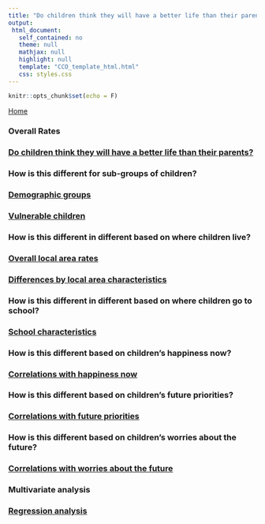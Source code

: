 ```yaml
---
title: "Do children think they will have a better life than their parents?"
output: 
 html_document: 
   self_contained: no
   theme: null
   mathjax: null
   highlight: null
   template: "CCO_template_html.html"
   css: styles.css
---
```


```r
knitr::opts_chunk$set(echo = F)
```

<a href="index.html">Home</a></li>

<h3>Overall Rates</h3>


<div class="topic_navList">
<a class="meta_navList_link" href="9-17_parents_overall.html">
<h3 class="list_header">Do children think they will have a better life than their parents?</h3></a>
</div>


<h3>How is this different for sub-groups of children?</h3>

<div class="topic_navList">
<a class="meta_navList_link" href="9-17_parents_child_chars.html">
<h3 class="list_header">Demographic groups</h3></a>
</div>

<div class="topic_navList">
<a class="meta_navList_link" href="9-17_parents_disad.html">
<h3 class="list_header">Vulnerable children</h3></a>
</div>

<h3>How is this different in different based on where children live?</h3>

<div class="topic_navList">
<a class="meta_navList_link" href="9-17_parents_map.html">
<h3 class="list_header">Overall local area rates</h3></a>
</div>

<div class="topic_navList">
<a class="meta_navList_link" href="9-17_parents_area_chars.html">
<h3 class="list_header">Differences by local area characteristics</h3></a>
</div>

<h3>How is this different in different based on where children go to school?</h3>

<div class="topic_navList">
<a class="meta_navList_link" href="9-17_parents_school.html">
<h3 class="list_header">School characteristics</h3></a>
</div>

<h3>How is this different based on children's happiness now?</h3>

<div class="topic_navList">
<a class="meta_navList_link" href="9-17_parents_happiness.html">
<h3 class="list_header">Correlations with happiness now</h3></a>
</div>

<h3>How is this different based on children's future priorities?</h3>

<div class="topic_navList">
<a class="meta_navList_link" href="9-17_parents_important.html">
<h3 class="list_header">Correlations with future priorities</h3></a>
</div>

<h3>How is this different based on children's worries about the future?</h3>

<div class="topic_navList">
<a class="meta_navList_link" href="9-17_parents_worry.html">
<h3 class="list_header">Correlations with worries about the future</h3></a>
</div>

<h3>Multivariate analysis</h3>

<div class="topic_navList">
<a class="meta_navList_link" href="9-17_parents_regression.html">
<h3 class="list_header">Regression analysis</h3></a>
</div>